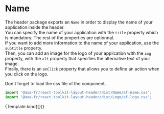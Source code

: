 
<Meta title="Structure/Header/Name" component={Name} argTypes={{}} />

# Name


The header package exports an `Name` in order to display the name of your application inside the header.  
You can specify the name of your application with the `title` property which is mandatory. The rest of the properties are optionnal.  
If you want to add more information to the name of your application, use the `subtitle` property.  
Then, you can add an image for the logo of your application with the `img` property, with the `alt` property that specifies the alternative text of your image.  
Finally, there is an `onClick` property that allows you to define an action when you click on the logo.

Don't forget to load the css file of the component.

```javascript
import '@axa-fr/react-toolkit-layout-header/dist/Name/af-name.css';
import '@axa-fr/react-toolkit-layout-header/dist/Logo/af-logo.css';
```

<Canvas>
  <Story
    name="Default"
    args={{
      title: "Nom de l'application",
      subtitle: 'Baseline',
      img: 'images/react.svg',
      alt: 'Logo React',
      onClick: { action: 'onClick' }
    }}>
    {Template.bind({})}
  </Story>
</Canvas>

<ArgsTable story="Default" />
